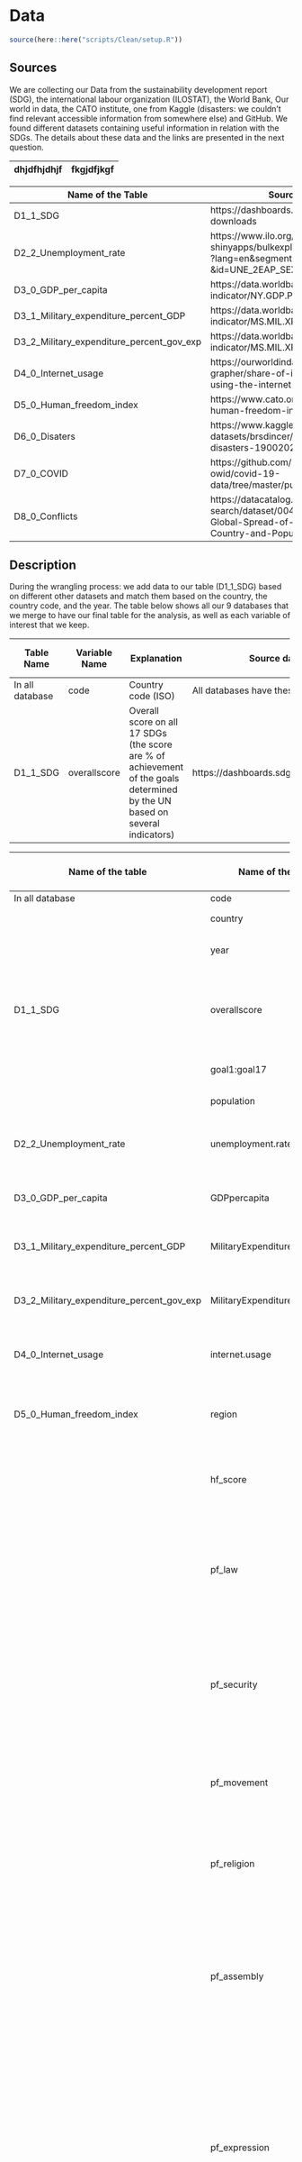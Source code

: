 # Data

```r
source(here::here("scripts/Clean/setup.R"))
```

## Sources

We are collecting our Data from the sustainability development report (SDG), the international labour organization (ILOSTAT), the World Bank, Our world in data, the CATO institute, one from Kaggle (disasters: we couldn't find relevant accessible information from somewhere else) and GitHub. We found different datasets containing useful information in relation with the SDGs. The details about these data and the links are presented in the next question.

| dhjdfhjdhjf | fkgjdfjkgf |
|-------------|------------|

+-------------------------------------------+--------------------------------------------+
| Name of the Table                         | Source                                     |
+===========================================+============================================+
| D1_1_SDG                                  | https://dashboards.sdgindex.org/\          |
|                                           | downloads                                  |
+-------------------------------------------+--------------------------------------------+
| D2_2_Unemployment_rate                    | https://www.ilo.org/\                      |
|                                           | shinyapps/bulkexplorer3/\                  |
|                                           | ?lang=en&segment=indicator\                |
|                                           | &id=UNE_2EAP_SEX_AGE_RT_A                  |
+-------------------------------------------+--------------------------------------------+
| D3_0_GDP_per_capita                       | https://data.worldbank.org/\               |
|                                           | indicator/NY.GDP.PCAP.CD                   |
+-------------------------------------------+--------------------------------------------+
| D3_1_Military_expenditure_percent_GDP     | https://data.worldbank.org/\               |
|                                           | indicator/MS.MIL.XPND.GD.ZS                |
+-------------------------------------------+--------------------------------------------+
| D3_2_Military_expenditure_percent_gov_exp | https://data.worldbank.org/\               |
|                                           | indicator/MS.MIL.XPND.ZS                   |
+-------------------------------------------+--------------------------------------------+
| D4_0_Internet_usage                       | https://ourworldindata.org/\               |
|                                           | grapher/share-of-individuals-\             |
|                                           | using-the-internet                         |
+-------------------------------------------+--------------------------------------------+
| D5_0_Human_freedom_index                  | https://www.cato.org/\                     |
|                                           | human-freedom-index/2022                   |
+-------------------------------------------+--------------------------------------------+
| D6_0_Disaters                             | https://www.kaggle.com/\                   |
|                                           | datasets/brsdincer/all-natural-\           |
|                                           | disasters-19002021-eosdis                  |
+-------------------------------------------+--------------------------------------------+
| D7_0_COVID                                | https://github.com/\                       |
|                                           | owid/covid-19-data/tree/master/public/data |
+-------------------------------------------+--------------------------------------------+
| D8_0_Conflicts                            | https://datacatalog.worldbank.org/\        |
|                                           | search/dataset/0041070/\                   |
|                                           | Global-Spread-of-Conflict-by-\             |
|                                           | Country-and-Population                     |
+-------------------------------------------+--------------------------------------------+

## Description

During the wrangling process: we add data to our table (D1_1_SDG) based on different other datasets and match them based on the country, the country code, and the year. The table below shows all our 9 databases that we merge to have our final table for the analysis, as well as each variable of interest that we keep.

+-----------------+-------------------+-----------------------------------------------------------------------------------------------------------------------------+-------------------------------------------+------------------------------------+-----------------------------------+
| **Table Name**  | **Variable Name** | **Explanation**                                                                                                             | **Source database**                       | **\# obs before cleaning**         | **\# obs after cleaning**         |
+=================+===================+=============================================================================================================================+===========================================+====================================+===================================+
| In all database | code              | Country code (ISO)                                                                                                          | All databases have these variables        |                                    |                                   |
+-----------------+-------------------+-----------------------------------------------------------------------------------------------------------------------------+-------------------------------------------+------------------------------------+-----------------------------------+
| D1_1_SDG        | overallscore      | Overall score on all 17 SDGs (the score are % of achievement of the goals determined by the UN based on several indicators) | https://dashboards.sdgindex.org/downloads | 4140 observations of 120 variables | 3818 observations of 21 variables |
+-----------------+-------------------+-----------------------------------------------------------------------------------------------------------------------------+-------------------------------------------+------------------------------------+-----------------------------------+

+-------------------------------------------+----------------------------------+---------------------------------------------------------------------------------------------------------------------------------------------------------------------------------------------------------------------------------------------------------------------------------------------------+-------------------------------------+---------------------------------------------------------------------------+
| **Name of the table**                     | **Name of the variable**         | **Explanation**                                                                                                                                                                                                                                                                                   | **\# obs / var before cleaning**    | **\# obs / var after cleaning**                                           |
+===========================================+==================================+===================================================================================================================================================================================================================================================================================================+=====================================+===========================================================================+
| In all database                           | code                             | Country code (ISO)                                                                                                                                                                                                                                                                                |                                     |                                                                           |
+-------------------------------------------+----------------------------------+---------------------------------------------------------------------------------------------------------------------------------------------------------------------------------------------------------------------------------------------------------------------------------------------------+-------------------------------------+---------------------------------------------------------------------------+
|                                           | country                          | Name of the country                                                                                                                                                                                                                                                                               |                                     |                                                                           |
+-------------------------------------------+----------------------------------+---------------------------------------------------------------------------------------------------------------------------------------------------------------------------------------------------------------------------------------------------------------------------------------------------+-------------------------------------+---------------------------------------------------------------------------+
|                                           | year                             | Year of the observation (2000-2022)                                                                                                                                                                                                                                                               |                                     |                                                                           |
+-------------------------------------------+----------------------------------+---------------------------------------------------------------------------------------------------------------------------------------------------------------------------------------------------------------------------------------------------------------------------------------------------+-------------------------------------+---------------------------------------------------------------------------+
| D1_1_SDG                                  | overallscore                     | Overall score on all 17 SDGs (the score are % of achievement of the goals determined by the UN based on several indicators)                                                                                                                                                                       | 4140 observations of 120 variables  | 3818 observations of 21 variables                                         |
+-------------------------------------------+----------------------------------+---------------------------------------------------------------------------------------------------------------------------------------------------------------------------------------------------------------------------------------------------------------------------------------------------+-------------------------------------+---------------------------------------------------------------------------+
|                                           | goal1:goal17                     | Score on each SDG except SDG 14 (16 variables)                                                                                                                                                                                                                                                    |                                     |                                                                           |
+-------------------------------------------+----------------------------------+---------------------------------------------------------------------------------------------------------------------------------------------------------------------------------------------------------------------------------------------------------------------------------------------------+-------------------------------------+---------------------------------------------------------------------------+
|                                           | population                       | Number of people living in the country                                                                                                                                                                                                                                                            |                                     |                                                                           |
+-------------------------------------------+----------------------------------+---------------------------------------------------------------------------------------------------------------------------------------------------------------------------------------------------------------------------------------------------------------------------------------------------+-------------------------------------+---------------------------------------------------------------------------+
| D2_2_Unemployment_rate                    | unemployment.rate                | Unemployment rate (% of the population 15 years old and older)                                                                                                                                                                                                                                    | 82800 observations of 8 variables   | 571 observations of 5 variables                                           |
+-------------------------------------------+----------------------------------+---------------------------------------------------------------------------------------------------------------------------------------------------------------------------------------------------------------------------------------------------------------------------------------------------+-------------------------------------+---------------------------------------------------------------------------+
| D3_0_GDP_per_capita                       | GDPpercapita                     | GDP per capita                                                                                                                                                                                                                                                                                    | 266 observations of 68 variables    | 3818 observations of 4 variables                                          |
+-------------------------------------------+----------------------------------+---------------------------------------------------------------------------------------------------------------------------------------------------------------------------------------------------------------------------------------------------------------------------------------------------+-------------------------------------+---------------------------------------------------------------------------+
| D3_1_Military_expenditure_percent_GDP     | MilitaryExpenditurePercentGDP    | Military expenditures in percentage of GDP                                                                                                                                                                                                                                                        | 266 observations of 68 variables    | 3818 observations of 4 variables                                          |
+-------------------------------------------+----------------------------------+---------------------------------------------------------------------------------------------------------------------------------------------------------------------------------------------------------------------------------------------------------------------------------------------------+-------------------------------------+---------------------------------------------------------------------------+
| D3_2_Military_expenditure_percent_gov_exp | MilitaryExpenditurePercentGovExp | Military expenditures in percentage of government expenditures                                                                                                                                                                                                                                    | 266 observations of 68 variables    | 3818 observations of 4 variables                                          |
+-------------------------------------------+----------------------------------+---------------------------------------------------------------------------------------------------------------------------------------------------------------------------------------------------------------------------------------------------------------------------------------------------+-------------------------------------+---------------------------------------------------------------------------+
| D4_0_Internet_usage                       | internet.usage                   | Internet usage (% of the population)                                                                                                                                                                                                                                                              | 6570 observations of 4 variables    | 3433 observations of 4 variables                                          |
+-------------------------------------------+----------------------------------+---------------------------------------------------------------------------------------------------------------------------------------------------------------------------------------------------------------------------------------------------------------------------------------------------+-------------------------------------+---------------------------------------------------------------------------+
| D5_0_Human_freedom_index                  | region                           | Part of the world, group of countries (e.g. Eastern Europe, Dub-Saharan Africa, South Asia, etc.)                                                                                                                                                                                                 | 3465 observations of 141 variables  | 3339 observations of 18 variables                                         |
+-------------------------------------------+----------------------------------+---------------------------------------------------------------------------------------------------------------------------------------------------------------------------------------------------------------------------------------------------------------------------------------------------+-------------------------------------+---------------------------------------------------------------------------+
|                                           | hf_score                         | Human Freedom score = mean of personal freedom (PF) and economic freedom (EF).                                                                                                                                                                                                                    |                                     |                                                                           |
+-------------------------------------------+----------------------------------+---------------------------------------------------------------------------------------------------------------------------------------------------------------------------------------------------------------------------------------------------------------------------------------------------+-------------------------------------+---------------------------------------------------------------------------+
|                                           | pf_law                           | Rule of law, mean score of:                                                                                                                                                                                                                                                                       |                                     |                                                                           |
|                                           |                                  |                                                                                                                                                                                                                                                                                                   |                                     |                                                                           |
|                                           |                                  | -   Procedural justice                                                                                                                                                                                                                                                                            |                                     |                                                                           |
|                                           |                                  | -   Civil justice                                                                                                                                                                                                                                                                                 |                                     |                                                                           |
|                                           |                                  | -   Criminal justice                                                                                                                                                                                                                                                                              |                                     |                                                                           |
|                                           |                                  | -   Rule of law (V-Dem)                                                                                                                                                                                                                                                                           |                                     |                                                                           |
+-------------------------------------------+----------------------------------+---------------------------------------------------------------------------------------------------------------------------------------------------------------------------------------------------------------------------------------------------------------------------------------------------+-------------------------------------+---------------------------------------------------------------------------+
|                                           | pf_security                      | Security and safety, mean score of:                                                                                                                                                                                                                                                               |                                     |                                                                           |
|                                           |                                  |                                                                                                                                                                                                                                                                                                   |                                     |                                                                           |
|                                           |                                  | -   Homicide                                                                                                                                                                                                                                                                                      |                                     |                                                                           |
|                                           |                                  | -   Disappearances conflicts,                                                                                                                                                                                                                                                                     |                                     |                                                                           |
|                                           |                                  | -   terrorism                                                                                                                                                                                                                                                                                     |                                     |                                                                           |
+-------------------------------------------+----------------------------------+---------------------------------------------------------------------------------------------------------------------------------------------------------------------------------------------------------------------------------------------------------------------------------------------------+-------------------------------------+---------------------------------------------------------------------------+
|                                           | pf_movement                      | Freedom of movement (V-Dem)                                                                                                                                                                                                                                                                       |                                     |                                                                           |
|                                           |                                  |                                                                                                                                                                                                                                                                                                   |                                     |                                                                           |
|                                           |                                  | Freedom of movement (CLD)                                                                                                                                                                                                                                                                         |                                     |                                                                           |
+-------------------------------------------+----------------------------------+---------------------------------------------------------------------------------------------------------------------------------------------------------------------------------------------------------------------------------------------------------------------------------------------------+-------------------------------------+---------------------------------------------------------------------------+
|                                           | pf_religion                      | Freedom of religion                                                                                                                                                                                                                                                                               |                                     |                                                                           |
|                                           |                                  |                                                                                                                                                                                                                                                                                                   |                                     |                                                                           |
|                                           |                                  | Religious organizatio repression                                                                                                                                                                                                                                                                  |                                     |                                                                           |
+-------------------------------------------+----------------------------------+---------------------------------------------------------------------------------------------------------------------------------------------------------------------------------------------------------------------------------------------------------------------------------------------------+-------------------------------------+---------------------------------------------------------------------------+
|                                           | pf_assembly                      | Civil society entry and exit                                                                                                                                                                                                                                                                      |                                     |                                                                           |
|                                           |                                  |                                                                                                                                                                                                                                                                                                   |                                     |                                                                           |
|                                           |                                  | Freedom of assembly                                                                                                                                                                                                                                                                               |                                     |                                                                           |
|                                           |                                  |                                                                                                                                                                                                                                                                                                   |                                     |                                                                           |
|                                           |                                  | Freedom to form/run political parties                                                                                                                                                                                                                                                             |                                     |                                                                           |
|                                           |                                  |                                                                                                                                                                                                                                                                                                   |                                     |                                                                           |
|                                           |                                  | Civil society repression                                                                                                                                                                                                                                                                          |                                     |                                                                           |
+-------------------------------------------+----------------------------------+---------------------------------------------------------------------------------------------------------------------------------------------------------------------------------------------------------------------------------------------------------------------------------------------------+-------------------------------------+---------------------------------------------------------------------------+
|                                           | pf_expression                    | Direct attacks on the press                                                                                                                                                                                                                                                                       |                                     |                                                                           |
|                                           |                                  |                                                                                                                                                                                                                                                                                                   |                                     |                                                                           |
|                                           |                                  | Media and expression (V-Dem)                                                                                                                                                                                                                                                                      |                                     |                                                                           |
|                                           |                                  |                                                                                                                                                                                                                                                                                                   |                                     |                                                                           |
|                                           |                                  | Media and expression (Freedom House)                                                                                                                                                                                                                                                              |                                     |                                                                           |
|                                           |                                  |                                                                                                                                                                                                                                                                                                   |                                     |                                                                           |
|                                           |                                  | Media and expression (BTI)                                                                                                                                                                                                                                                                        |                                     |                                                                           |
|                                           |                                  |                                                                                                                                                                                                                                                                                                   |                                     |                                                                           |
|                                           |                                  | Media and expression (CLD)                                                                                                                                                                                                                                                                        |                                     |                                                                           |
+-------------------------------------------+----------------------------------+---------------------------------------------------------------------------------------------------------------------------------------------------------------------------------------------------------------------------------------------------------------------------------------------------+-------------------------------------+---------------------------------------------------------------------------+
|                                           | pf_identity                      | Same-sex relationships                                                                                                                                                                                                                                                                            |                                     |                                                                           |
|                                           |                                  |                                                                                                                                                                                                                                                                                                   |                                     |                                                                           |
|                                           |                                  | Divorce                                                                                                                                                                                                                                                                                           |                                     |                                                                           |
|                                           |                                  |                                                                                                                                                                                                                                                                                                   |                                     |                                                                           |
|                                           |                                  | Inheritance rights                                                                                                                                                                                                                                                                                |                                     |                                                                           |
|                                           |                                  |                                                                                                                                                                                                                                                                                                   |                                     |                                                                           |
|                                           |                                  | Female genital mutilation                                                                                                                                                                                                                                                                         |                                     |                                                                           |
+-------------------------------------------+----------------------------------+---------------------------------------------------------------------------------------------------------------------------------------------------------------------------------------------------------------------------------------------------------------------------------------------------+-------------------------------------+---------------------------------------------------------------------------+
|                                           | pf_score                         | Mean of every PF component score                                                                                                                                                                                                                                                                  |                                     |                                                                           |
+-------------------------------------------+----------------------------------+---------------------------------------------------------------------------------------------------------------------------------------------------------------------------------------------------------------------------------------------------------------------------------------------------+-------------------------------------+---------------------------------------------------------------------------+
|                                           | ef_government                    | Government consumption                                                                                                                                                                                                                                                                            |                                     |                                                                           |
|                                           |                                  |                                                                                                                                                                                                                                                                                                   |                                     |                                                                           |
|                                           |                                  | Transfers and subsidies                                                                                                                                                                                                                                                                           |                                     |                                                                           |
|                                           |                                  |                                                                                                                                                                                                                                                                                                   |                                     |                                                                           |
|                                           |                                  | Government investment                                                                                                                                                                                                                                                                             |                                     |                                                                           |
|                                           |                                  |                                                                                                                                                                                                                                                                                                   |                                     |                                                                           |
|                                           |                                  | Top marginal tax rate                                                                                                                                                                                                                                                                             |                                     |                                                                           |
|                                           |                                  |                                                                                                                                                                                                                                                                                                   |                                     |                                                                           |
|                                           |                                  | State ownership of assets                                                                                                                                                                                                                                                                         |                                     |                                                                           |
+-------------------------------------------+----------------------------------+---------------------------------------------------------------------------------------------------------------------------------------------------------------------------------------------------------------------------------------------------------------------------------------------------+-------------------------------------+---------------------------------------------------------------------------+
|                                           | ef_legal                         | Judicial independence                                                                                                                                                                                                                                                                             |                                     |                                                                           |
|                                           |                                  |                                                                                                                                                                                                                                                                                                   |                                     |                                                                           |
|                                           |                                  | Impartial courts                                                                                                                                                                                                                                                                                  |                                     |                                                                           |
|                                           |                                  |                                                                                                                                                                                                                                                                                                   |                                     |                                                                           |
|                                           |                                  | Protection of property rights                                                                                                                                                                                                                                                                     |                                     |                                                                           |
|                                           |                                  |                                                                                                                                                                                                                                                                                                   |                                     |                                                                           |
|                                           |                                  | Military interference Integrity of the legal system Legal enforcementof contracts                                                                                                                                                                                                                 |                                     |                                                                           |
|                                           |                                  |                                                                                                                                                                                                                                                                                                   |                                     |                                                                           |
|                                           |                                  | Regulatory costs                                                                                                                                                                                                                                                                                  |                                     |                                                                           |
|                                           |                                  |                                                                                                                                                                                                                                                                                                   |                                     |                                                                           |
|                                           |                                  | Reliability of police                                                                                                                                                                                                                                                                             |                                     |                                                                           |
+-------------------------------------------+----------------------------------+---------------------------------------------------------------------------------------------------------------------------------------------------------------------------------------------------------------------------------------------------------------------------------------------------+-------------------------------------+---------------------------------------------------------------------------+
|                                           | ef_money                         | Money growth                                                                                                                                                                                                                                                                                      |                                     |                                                                           |
|                                           |                                  |                                                                                                                                                                                                                                                                                                   |                                     |                                                                           |
|                                           |                                  | Standard deviation of inflation                                                                                                                                                                                                                                                                   |                                     |                                                                           |
|                                           |                                  |                                                                                                                                                                                                                                                                                                   |                                     |                                                                           |
|                                           |                                  | Inflation: Most recent year                                                                                                                                                                                                                                                                       |                                     |                                                                           |
|                                           |                                  |                                                                                                                                                                                                                                                                                                   |                                     |                                                                           |
|                                           |                                  | Freedom to own foreign currency                                                                                                                                                                                                                                                                   |                                     |                                                                           |
+-------------------------------------------+----------------------------------+---------------------------------------------------------------------------------------------------------------------------------------------------------------------------------------------------------------------------------------------------------------------------------------------------+-------------------------------------+---------------------------------------------------------------------------+
|                                           | ef_trade                         | Tariffs                                                                                                                                                                                                                                                                                           |                                     |                                                                           |
|                                           |                                  |                                                                                                                                                                                                                                                                                                   |                                     |                                                                           |
|                                           |                                  | Regulatory trade barriers                                                                                                                                                                                                                                                                         |                                     |                                                                           |
|                                           |                                  |                                                                                                                                                                                                                                                                                                   |                                     |                                                                           |
|                                           |                                  | Black-market exchange rates                                                                                                                                                                                                                                                                       |                                     |                                                                           |
|                                           |                                  |                                                                                                                                                                                                                                                                                                   |                                     |                                                                           |
|                                           |                                  | Movement of capital and people                                                                                                                                                                                                                                                                    |                                     |                                                                           |
+-------------------------------------------+----------------------------------+---------------------------------------------------------------------------------------------------------------------------------------------------------------------------------------------------------------------------------------------------------------------------------------------------+-------------------------------------+---------------------------------------------------------------------------+
|                                           | ef_regulation                    | Credit market regulations                                                                                                                                                                                                                                                                         |                                     |                                                                           |
|                                           |                                  |                                                                                                                                                                                                                                                                                                   |                                     |                                                                           |
|                                           |                                  | Labor market regulations                                                                                                                                                                                                                                                                          |                                     |                                                                           |
|                                           |                                  |                                                                                                                                                                                                                                                                                                   |                                     |                                                                           |
|                                           |                                  | Business regulations                                                                                                                                                                                                                                                                              |                                     |                                                                           |
+-------------------------------------------+----------------------------------+---------------------------------------------------------------------------------------------------------------------------------------------------------------------------------------------------------------------------------------------------------------------------------------------------+-------------------------------------+---------------------------------------------------------------------------+
|                                           | ef_score                         | Mean of every EF component score                                                                                                                                                                                                                                                                  |                                     |                                                                           |
+-------------------------------------------+----------------------------------+---------------------------------------------------------------------------------------------------------------------------------------------------------------------------------------------------------------------------------------------------------------------------------------------------+-------------------------------------+---------------------------------------------------------------------------+
| D6_0_Disaters                             | continent                        | Continents touched by the disasters such as floods, ouragan                                                                                                                                                                                                                                       | 14644 observations of 47 variables  | 2435 observations                                                         |
|                                           |                                  |                                                                                                                                                                                                                                                                                                   |                                     |                                                                           |
|                                           |                                  |                                                                                                                                                                                                                                                                                                   |                                     | of 10 variables                                                           |
+-------------------------------------------+----------------------------------+---------------------------------------------------------------------------------------------------------------------------------------------------------------------------------------------------------------------------------------------------------------------------------------------------+-------------------------------------+---------------------------------------------------------------------------+
|                                           | total_deaths                     | Number of total deaths caused by the disasters                                                                                                                                                                                                                                                    |                                     |                                                                           |
+-------------------------------------------+----------------------------------+---------------------------------------------------------------------------------------------------------------------------------------------------------------------------------------------------------------------------------------------------------------------------------------------------+-------------------------------------+---------------------------------------------------------------------------+
|                                           | no_injured                       | Number of injured people                                                                                                                                                                                                                                                                          |                                     |                                                                           |
+-------------------------------------------+----------------------------------+---------------------------------------------------------------------------------------------------------------------------------------------------------------------------------------------------------------------------------------------------------------------------------------------------+-------------------------------------+---------------------------------------------------------------------------+
|                                           | no_affected                      | Number of affected people                                                                                                                                                                                                                                                                         |                                     |                                                                           |
+-------------------------------------------+----------------------------------+---------------------------------------------------------------------------------------------------------------------------------------------------------------------------------------------------------------------------------------------------------------------------------------------------+-------------------------------------+---------------------------------------------------------------------------+
|                                           | no_homeless                      | Number of people that lost their home and are now homeless                                                                                                                                                                                                                                        |                                     |                                                                           |
+-------------------------------------------+----------------------------------+---------------------------------------------------------------------------------------------------------------------------------------------------------------------------------------------------------------------------------------------------------------------------------------------------+-------------------------------------+---------------------------------------------------------------------------+
|                                           | total_affected                   | Sum of people affected (sum of the variables: no_injured, no-affected, no_homeless)                                                                                                                                                                                                               |                                     |                                                                           |
+-------------------------------------------+----------------------------------+---------------------------------------------------------------------------------------------------------------------------------------------------------------------------------------------------------------------------------------------------------------------------------------------------+-------------------------------------+---------------------------------------------------------------------------+
|                                           | total_damages                    | Total of infrastructure damages                                                                                                                                                                                                                                                                   |                                     |                                                                           |
+-------------------------------------------+----------------------------------+---------------------------------------------------------------------------------------------------------------------------------------------------------------------------------------------------------------------------------------------------------------------------------------------------+-------------------------------------+---------------------------------------------------------------------------+
| D7_0_COVID                                | deaths_per_million               | Number of people dead due to COVID                                                                                                                                                                                                                                                                | 349966 observations of 67 variables | 501 observations (only between 2020-2022, before no COVID) of 6 variables |
+-------------------------------------------+----------------------------------+---------------------------------------------------------------------------------------------------------------------------------------------------------------------------------------------------------------------------------------------------------------------------------------------------+-------------------------------------+---------------------------------------------------------------------------+
|                                           | cases_per_million                | Number of COVID cases                                                                                                                                                                                                                                                                             |                                     |                                                                           |
+-------------------------------------------+----------------------------------+---------------------------------------------------------------------------------------------------------------------------------------------------------------------------------------------------------------------------------------------------------------------------------------------------+-------------------------------------+---------------------------------------------------------------------------+
|                                           | stringency                       | Government Response Stringency Index: composite measure based on 9 response indicators including school closures, workplace closures, and trave                                                                                                                                                   |                                     |                                                                           |
+-------------------------------------------+----------------------------------+---------------------------------------------------------------------------------------------------------------------------------------------------------------------------------------------------------------------------------------------------------------------------------------------------+-------------------------------------+---------------------------------------------------------------------------+
| D8_0_Conflicts                            | ongoing                          | Variable coded 1 for more than 25 deaths in intrastate conflict and 0 otherwise according to UCDP/PRIO Armed Conflict Dataset 17.1.                                                                                                                                                               | 5016 observations of 18 variables   | 2782 observations of 8 variables                                          |
+-------------------------------------------+----------------------------------+---------------------------------------------------------------------------------------------------------------------------------------------------------------------------------------------------------------------------------------------------------------------------------------------------+-------------------------------------+---------------------------------------------------------------------------+
|                                           | sum_deaths                       | Best estimate of deaths in all categories of violence (non-state, one-sided and state-based) recorded by the Uppsala Conflict Data Program in the country based on the UCDP GED dataset (unpublished 2016 data). The location of these events is used for estimating the extent of violence.      |                                     |                                                                           |
+-------------------------------------------+----------------------------------+---------------------------------------------------------------------------------------------------------------------------------------------------------------------------------------------------------------------------------------------------------------------------------------------------+-------------------------------------+---------------------------------------------------------------------------+
|                                           | pop_affected                     | Share of population affected by violence in percentage (0 to 100) measured as described above based on population data from CIESIN, the PRIO-GRID structure as well as UCDP GED.                                                                                                                  |                                     |                                                                           |
+-------------------------------------------+----------------------------------+---------------------------------------------------------------------------------------------------------------------------------------------------------------------------------------------------------------------------------------------------------------------------------------------------+-------------------------------------+---------------------------------------------------------------------------+
|                                           |                                  |                                                                                                                                                                                                                                                                                                   |                                     |                                                                           |
+-------------------------------------------+----------------------------------+---------------------------------------------------------------------------------------------------------------------------------------------------------------------------------------------------------------------------------------------------------------------------------------------------+-------------------------------------+---------------------------------------------------------------------------+
|                                           |                                  |                                                                                                                                                                                                                                                                                                   |                                     |                                                                           |
+-------------------------------------------+----------------------------------+---------------------------------------------------------------------------------------------------------------------------------------------------------------------------------------------------------------------------------------------------------------------------------------------------+-------------------------------------+---------------------------------------------------------------------------+
|                                           | area_affected                    | Area affected by conflict                                                                                                                                                                                                                                                                         |                                     |                                                                           |
+-------------------------------------------+----------------------------------+---------------------------------------------------------------------------------------------------------------------------------------------------------------------------------------------------------------------------------------------------------------------------------------------------+-------------------------------------+---------------------------------------------------------------------------+
|                                           | maxintensity                     | Two different intensity levels are coded: minor armed conflicts (1) and wars (2), Takes the max intensity of conflict in the country so that it is coded 2 if there is at least one war (\>=1000 deaths in intrastate conflict) during the year. Data from UCDP/PRIO Armed Conflict Dataset 17.1. |                                     |                                                                           |
+-------------------------------------------+----------------------------------+---------------------------------------------------------------------------------------------------------------------------------------------------------------------------------------------------------------------------------------------------------------------------------------------------+-------------------------------------+---------------------------------------------------------------------------+

## Wrangling/cleaning

**Final structure of our merged database:** each country of the 166 countries from D1_1_SDG are observed each year from 2000 to 2022, thus each row has a key composed of (code, year) that uniquely identifies an observation. The other columns are the variables listed above. Due to some countries having a lot of missing information we will have to eliminate some of them, but we will still have more than 2000 rows in our database.

## Spotting mistakes and missing data (could be part of EDA too)

## Listing anomalies and outliers (could be part of EDA too)
